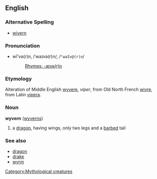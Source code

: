==English==
[[Category:Mythological creatures]]
===Alternative Spelling===
*[[wivern]]
===Pronunciation===
*wī'və(r)n, /ˈwaɪvə(r)n/, /<tt>"waIv@(r)n</tt>/
*:[[Rhymes:English:-aɪvə(r)n|Rhymes: -aɪvə(r)n]]
===Etymology===
Alteration of Middle English [[wyvere]], ''viper'', from Old North French [[wivre]], from Latin [[vipera]].
===Noun===
'''wyvern''' ([[wyverns]])

#a [[dragon]], having wings, only two legs and a [[barb]]ed tail
===See also===
*[[dragon]]
*[[drake]]
*[[wyrm]]